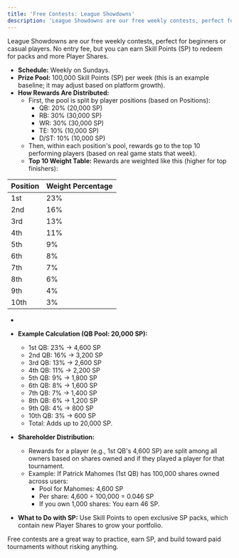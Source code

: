 ```yaml
---
title: 'Free Contests: League Showdowns'
description: 'League Showdowns are our free weekly contests, perfect for beginners or casual players. No entry fee, but you can earn Skill Points (SP) to redeem for packs and more Player Shares.'
---
```


League Showdowns are our free weekly contests, perfect for beginners or casual players. No entry fee, but you can earn Skill Points (SP) to redeem for packs and more Player Shares.

* **Schedule:** Weekly on Sundays.  
* **Prize Pool:** 100,000 Skill Points (SP) per week (this is an example baseline; it may adjust based on platform growth).  
* **How Rewards Are Distributed:**  
  * First, the pool is split by player positions (based on Positions):  
    * QB: 20% (20,000 SP)  
    * RB: 30% (30,000 SP)  
    * WR: 30% (30,000 SP)  
    * TE: 10% (10,000 SP)  
    * D/ST: 10% (10,000 SP)  
  * Then, within each position's pool, rewards go to the top 10 performing players (based on real game stats that week).  
  * **Top 10 Weight Table:** Rewards are weighted like this (higher for top finishers):

| Position | Weight Percentage |
| ----- | ----- |
| 1st | 23% |
| 2nd | 16% |
| 3rd | 13% |
| 4th | 11% |
| 5th | 9% |
| 6th | 8% |
| 7th | 7% |
| 8th | 6% |
| 9th | 4% |
| 10th | 3% |

  * 

* **Example Calculation (QB Pool: 20,000 SP):**  
  * 1st QB: 23% → 4,600 SP  
  * 2nd QB: 16% → 3,200 SP  
  * 3rd QB: 13% → 2,600 SP  
  * 4th QB: 11% → 2,200 SP  
  * 5th QB: 9% → 1,800 SP  
  * 6th QB: 8% → 1,600 SP  
  * 7th QB: 7% → 1,400 SP  
  * 8th QB: 6% → 1,200 SP  
  * 9th QB: 4% → 800 SP  
  * 10th QB: 3% → 600 SP  
  * Total: Adds up to 20,000 SP.  
* **Shareholder Distribution:**  
  * Rewards for a player (e.g., 1st QB's 4,600 SP) are split among all owners based on shares owned and if they played a player for that tournament.  
  * Example: If Patrick Mahomes (1st QB) has 100,000 shares owned across users:  
    * Pool for Mahomes: 4,600 SP  
    * Per share: 4,600 ÷ 100,000 \= 0.046 SP  
    * If you own 1,000 shares: You earn 46 SP.  
* **What to Do with SP:** Use Skill Points to open exclusive SP packs, which contain new Player Shares to grow your portfolio.

Free contests are a great way to practice, earn SP, and build toward paid tournaments without risking anything.